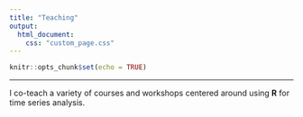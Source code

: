 ```yaml
---
title: "Teaching"
output:
  html_document:
    css: "custom_page.css"
---
```


```r
knitr::opts_chunk$set(echo = TRUE)
```

***

I co-teach a variety of courses and workshops centered around using __R__ for time series analysis.
